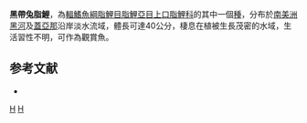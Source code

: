 {{Speciesbox 
| genus = Leporinus
| species = nigrotaeniatus
| authority = [[Jardine|Jardine]], 1841
| status = NE
| status_system = IUCN3.1
| synonyms = *''Chalceus nigrotaeniatus''<br /><small>Jardine, 1841</small>
*''Leporinus margaritaceus''<br /><small>Günther, 1864</small>
}}
'''黑帶兔脂鯉'''，為[[輻鰭魚綱|輻鰭魚綱]][[脂鯉目|脂鯉目]][[脂鯉亞目|脂鯉亞目]][[上口脂鯉科|上口脂鯉科]]的其中一個[[種|種]]，分布於[[南美洲|南美洲]][[黑河|黑河]]及[[蓋亞那|蓋亞那]]沿岸淡水流域，體長可達40公分，棲息在植被生長茂密的水域，生活習性不明，可作為觀賞魚。

==参考文献==
{{refbegin}}
*{{FishBase_species|genus=Leporinus|species=nigrotaeniatus|year=2013|month=9}}
{{refend}}
{{Taxonbar}}

[[Category:觀賞魚|H]]
[[Category:兔脂鯉屬|H]]
